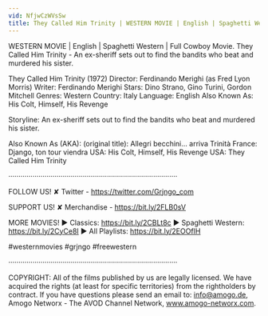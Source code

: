 ```yaml
---
vid: NfjwCzWVsSw
title: They Called Him Trinity | WESTERN MOVIE | English | Spaghetti Western | Full Cowboy Movie
---
```


WESTERN MOVIE | English | Spaghetti Western | Full Cowboy Movie. They Called Him Trinity - An ex-sheriff sets out to find the bandits who beat and murdered his sister.

They Called Him Trinity (1972)
Director: Ferdinando Merighi (as Fred Lyon Morris)
Writer: Ferdinando Merighi
Stars: Dino Strano, Gino Turini, Gordon Mitchell
Genres: Western 
Country: Italy
Language: English
Also Known As: His Colt, Himself, His Revenge

Storyline: 
An ex-sheriff sets out to find the bandits who beat and murdered his sister.

Also Known As (AKA):
(original title): Allegri becchini... arriva Trinità
France: Django, ton tour viendra
USA: His Colt, Himself, His Revenge
USA: They Called Him Trinity

····················································································

FOLLOW US!
✘ Twitter - https://twitter.com/Grjngo_com

SUPPORT US!
✘ Merchandise - https://bit.ly/2FLB0sV

MORE MOVIES! 
► Classics: https://bit.ly/2CBLt8c 
► Spaghetti Western: https://bit.ly/2CyCe8I 
► All Playlists: https://bit.ly/2EOOfIH 

#westernmovies #grjngo #freewestern

····················································································

COPYRIGHT: All of the films published by us are legally licensed. We have acquired the rights (at least for specific territories) from the rightholders by contract. If you have questions please send an email to: info@amogo.de, Amogo Networx - The AVOD Channel Network, www.amogo-networx.com.